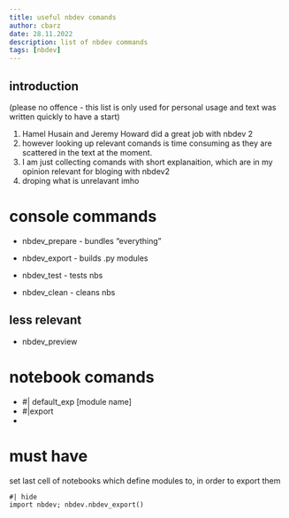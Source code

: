 ```yaml
---
title: useful nbdev comands
author: cbarz
date: 28.11.2022
description: list of nbdev commands
tags: [nbdev]
---
```


## introduction

(please no offence - this list is only used for personal usage and text was written quickly to have a start)

1. Hamel Husain and Jeremy Howard did a great 
job with nbdev 2
1. however looking up relevant comands is time consuming as they are scattered in the text at the moment.
1. I am just collecting comands with short explanaition, which are in my opinion relevant for bloging with nbdev2 
1. droping what is unrelavant imho

# console commands

- nbdev_prepare - bundles "everything"

- nbdev_export - builds .py modules
- nbdev_test - tests nbs
- nbdev_clean - cleans nbs

## less relevant

- nbdev_preview

# notebook comands

- #| default_exp [module name]
- #|export
- 

# must have

set last cell of notebooks which define modules to, in order to export them

```
#| hide
import nbdev; nbdev.nbdev_export()
```